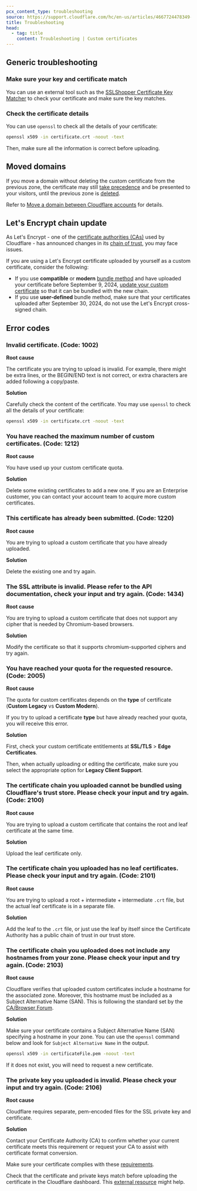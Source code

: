```yaml
---
pcx_content_type: troubleshooting
source: https://support.cloudflare.com/hc/en-us/articles/4667724478349--You-have-reached-your-quota-for-the-requested-resource-Code-2005-
title: Troubleshooting
head:
  - tag: title
    content: Troubleshooting | Custom certificates
---
```


## Generic troubleshooting

### Make sure your key and certificate match

You can use an external tool such as the [SSLShopper Certificate Key Matcher](https://www.sslshopper.com/certificate-key-matcher.html) to check your certificate and make sure the key matches.

### Check the certificate details

You can use `openssl` to check all the details of your certificate:

```bash
openssl x509 -in certificate.crt -noout -text
```

Then, make sure all the information is correct before uploading.

## Moved domains

If you move a domain without deleting the custom certificate from the previous zone, the certificate may still [take precedence](/ssl/reference/certificate-and-hostname-priority/) and be presented to your visitors, until the previous zone is [deleted](/dns/zone-setups/reference/domain-status/).

Refer to [Move a domain between Cloudflare accounts](/fundamentals/manage-domains/move-domain/#issue-new-certificates) for details.

## Let's Encrypt chain update

As Let's Encrypt - one of the [certificate authorities (CAs)](/ssl/reference/certificate-authorities/) used by Cloudflare - has announced changes in its [chain of trust](/ssl/concepts/#chain-of-trust), you may face issues.

If you are using a Let's Encrypt certificate uploaded by yourself as a custom certificate, consider the following:

- If you use **compatible** or **modern** [bundle method](/ssl/edge-certificates/custom-certificates/bundling-methodologies/) and have uploaded your certificate before September 9, 2024, [update your custom certificate](/ssl/edge-certificates/custom-certificates/uploading/#update-an-existing-custom-certificate) so that it can be bundled with the new chain.
- If you use **user-defined** bundle method, make sure that your certificates uploaded after September 30, 2024, do not use the Let's Encrypt cross-signed chain.

## Error codes

### Invalid certificate. (Code: 1002)

**Root cause**

The certificate you are trying to upload is invalid. For example, there might be extra lines, or the BEGIN/END text is not correct, or extra characters are added following a copy/paste.

**Solution**

Carefully check the content of the certificate. You may use `openssl` to check all the details of your certificate:

```bash
openssl x509 -in certificate.crt -noout -text
```

### You have reached the maximum number of custom certificates. (Code: 1212)

**Root cause**

You have used up your custom certificate quota.

**Solution**

Delete some existing certificates to add a new one. If you are an Enterprise customer, you can contact your account team to acquire more custom certificates.

### This certificate has already been submitted. (Code: 1220)

**Root cause**

You are trying to upload a custom certificate that you have already uploaded.

**Solution**

Delete the existing one and try again.

### The SSL attribute is invalid. Please refer to the API documentation, check your input and try again. (Code: 1434)

**Root cause**

You are trying to upload a custom certificate that does not support any cipher that is needed by Chromium-based browsers.

**Solution**

Modify the certificate so that it supports chromium-supported ciphers and try again.

### You have reached your quota for the requested resource. (Code: 2005)

**Root cause**

The quota for custom certificates depends on the **type** of certificate (**Custom Legacy** vs **Custom Modern**).

If you try to upload a certificate **type** but have already reached your quota, you will receive this error.

**Solution**

First, check your custom certificate entitlements at **SSL/TLS** > **Edge Certificates**.

Then, when actually uploading or editing the certificate, make sure you select the appropriate option for **Legacy Client Support**.

### The certificate chain you uploaded cannot be bundled using Cloudflare's trust store. Please check your input and try again. (Code: 2100)

**Root cause**

You are trying to upload a custom certificate that contains the root and leaf certificate at the same time.

**Solution**

Upload the leaf certificate only.

### The certificate chain you uploaded has no leaf certificates. Please check your input and try again. (Code: 2101)

**Root cause**

You are trying to upload a root + intermediate + intermediate `.crt` file, but the actual leaf certificate is in a separate file.

**Solution**

Add the leaf to the `.crt` file, or just use the leaf by itself since the Certificate Authority has a public chain of trust in our trust store.

### The certificate chain you uploaded does not include any hostnames from your zone. Please check your input and try again. (Code: 2103)

**Root cause**

Cloudflare verifies that uploaded custom certificates include a hostname for the associated zone. Moreover, this hostname must be included as a Subject Alternative Name (SAN). This is following the standard set by the [CA/Browser Forum](https://cabforum.org/wp-content/uploads/BRv1.2.5.pdf#page=16).

**Solution**

Make sure your certificate contains a Subject Alternative Name (SAN) specifying a hostname in your zone. You can use the `openssl` command below and look for `Subject Alternative Name` in the output.

```bash
openssl x509 -in certificateFile.pem -noout -text
```

If it does not exist, you will need to request a new certificate.

### The private key you uploaded is invalid. Please check your input and try again. (Code: 2106)

**Root cause**

Cloudflare requires separate, pem-encoded files for the SSL private key and certificate.

**Solution**

Contact your Certificate Authority (CA) to confirm whether your current certificate meets this requirement or request your CA to assist with certificate format conversion.

Make sure your certificate complies with these [requirements](/ssl/edge-certificates/custom-certificates/uploading/#certificate-requirements).

Check that the certificate and private keys match before uploading the certificate in the Cloudflare dashboard. This [external resource](https://www.sslshopper.com/article-most-common-openssl-commands.html) might help.
